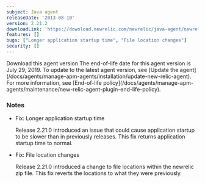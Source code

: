 ```yaml
---
subject: Java agent
releaseDate: '2013-08-10'
version: 2.21.2
downloadLink: 'https://download.newrelic.com/newrelic/java-agent/newrelic-agent/2.21.2/'
features: []
bugs: ["Longer application startup time", "File location changes"]
security: []
---
```


<ButtonGroup>
  <ButtonLink
    role="button"
    to="https://download.newrelic.com/newrelic/java-agent/newrelic-agent/2.21.2/"
    variant="primary"
  >
    Download this agent version
  </ButtonLink>
</ButtonGroup>

<Callout variant="important">
  The end-of-life date for this agent version is July 29, 2019. To update to the latest agent version, see [Update the agent](/docs/agents/manage-apm-agents/installation/update-new-relic-agent). For more information, see [End-of-life policy](/docs/agents/manage-apm-agents/maintenance/new-relic-agent-plugin-end-life-policy).
</Callout>

### Notes

* Fix: Longer application startup time

  Release 2.21.0 introduced an issue that could cause application startup to be slower than in previously releases. This fix returns application startup time to normal.
* Fix: File location changes

  Release 2.21.0 introduced a change to file locations within the newrelic zip file. This fix reverts the locations to what they were previously.
